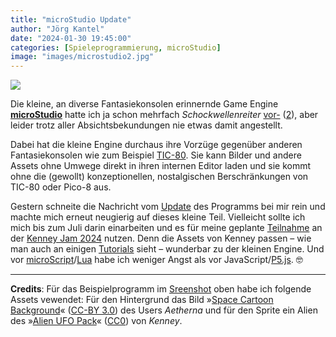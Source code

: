 ```yaml
---
title: "microStudio Update"
author: "Jörg Kantel"
date: "2024-01-30 19:45:00"
categories: [Spieleprogrammierung, microStudio]
image: "images/microstudio2.jpg"
---
```


[![](images/microstudio2-b.jpg)](https://www.flickr.com/photos/schockwellenreiter/53498746655/)

Die kleine, an diverse Fantasiekonsolen erinnernde Game Engine **[microStudio](http://cognitiones.kantel-chaos-team.de/multimedia/spieleprogrammierung/microstudio.html)** hatte ich ja schon mehrfach *Schockwellenreiter* [vor-](https://kantel.github.io/posts/2023092001_game_engines_und_mehr/) ([2](http://blog.schockwellenreiter.de/2022/05/2022053001.html)), aber leider trotz aller Absichtsbekundungen nie etwas damit angestellt.

Dabei hat die kleine Engine durchaus ihre Vorzüge gegenüber anderen Fantasiekonsolen wie zum Beispiel [TIC-80](http://cognitiones.kantel-chaos-team.de/multimedia/spieleprogrammierung/tic80.html). Sie kann Bilder und andere Assets ohne Umwege direkt in ihren internen Editor laden und sie kommt ohne die (gewollt) konzeptionellen, nostalgischen Berschränkungen von TIC-80 oder Pico-8 aus.

Gestern schneite die Nachricht vom [Update](https://microstudio.itch.io/microstudio/devlog/673273/microstudio-240129) des Programms bei mir rein und machte mich erneut neugierig auf dieses kleine Teil. Vielleicht sollte ich mich bis zum Juli darin einarbeiten und es für meine geplante [Teilnahme](https://kantel.github.io/posts/2024012901_kenney_jam_2024/) an der [Kenney Jam 2024](https://itch.io/jam/kenney-jam-2024) nutzen. Denn die Assets von Kenney passen -- wie man auch an einigen [Tutorials](https://www.youtube.com/watch?v=1cd-IWCEMoI) sieht -- wunderbar zu der kleinen Engine. Und vor [microScript](http://cognitiones.kantel-chaos-team.de/multimedia/spieleprogrammierung/microscript.html)/[Lua](http://cognitiones.kantel-chaos-team.de/programmierung/lua.html) habe ich weniger Angst als vor JavaScript/[P5.js](http://cognitiones.kantel-chaos-team.de/programmierung/creativecoding/processing/p5js.html).&nbsp;🤓

---

**Credits**: Für das Beispielprogramm im [Sreenshot](https://www.flickr.com/photos/schockwellenreiter/53498746655/) oben habe ich folgende Assets vewendet: Für den Hintergrund das Bild »[Space Cartoon Background](https://opengameart.org/content/space-cartoon-background)« ([CC-BY 3.0](http://creativecommons.org/licenses/by/3.0/)) des Users *Aetherna* und für den Sprite ein Alien des »[Alien UFO Pack](https://www.kenney.nl/assets/alien-ufo-pack)« ([CC0](https://creativecommons.org/publicdomain/zero/1.0/)) von *Kenney*.